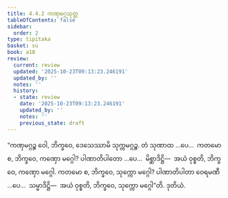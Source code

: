 ```yaml
---
title: 4.4.2 ကဏှမဂ္ဂသုတ္တ
tableOfContents: false
sidebar:
  order: 2
type: tipitaka
basket: su
book: a10
review:
  current: review
  updated: '2025-10-23T09:13:23.246191'
  updated_by: ''
  notes: ''
  history:
  - state: review
    date: '2025-10-23T09:13:23.246191'
    updated_by: ''
    notes: ''
    previous_state: draft
---
```



<ReviewStatus review={frontmatter.review} showDetails={true} />

<HypothesisAnnotation frontmatter={frontmatter} />

<DynamicBreadcrumb />

<Division number="190" book="a10" e="ch" v="17" p="485">

<Paragraph number="1358" book="a10">
“ကဏှမဂ္ဂဉ္စ ဝေါ, ဘိက္ခဝေ, ဒေသေဿာမိ သုက္ကမဂ္ဂဉ္စ. တံ သုဏာထ …ပေ…  ကတမော စ, ဘိက္ခဝေ, ကဏှော မဂ္ဂေါ? ပါဏာတိပါတော …ပေ…  မိစ္ဆာဒိဋ္ဌိ—  အယံ ဝုစ္စတိ, ဘိက္ခဝေ, ကဏှော မဂ္ဂေါ.
</Paragraph>

<Paragraph number="1359" book="a10">
ကတမော စ, ဘိက္ခဝေ, သုက္ကော မဂ္ဂေါ? ပါဏာတိပါတာ ဝေရမဏီ …ပေ…  သမ္မာဒိဋ္ဌိ—  အယံ ဝုစ္စတိ, ဘိက္ခဝေ, သုက္ကော မဂ္ဂေါ”တိ.

</Paragraph>
</Division>

<Paragraph number="1360" type="center" book="a10">
ဒုတိယံ.
</Paragraph>